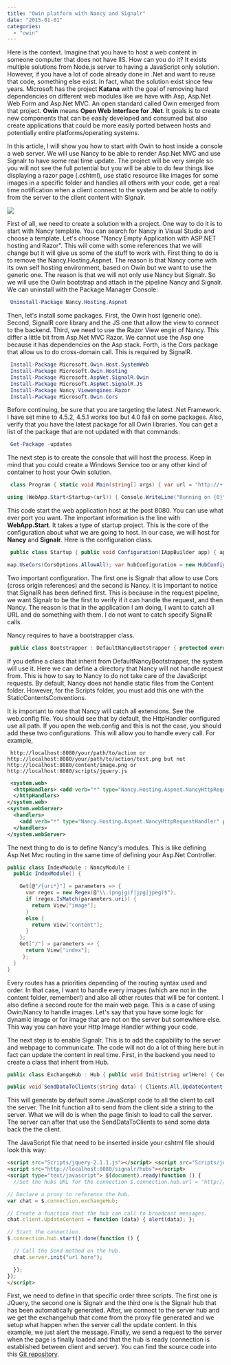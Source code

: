 ```yaml
---
title: "Owin platform with Nancy and Signalr"
date: "2015-01-01"
categories: 
  - "owin"
---
```


Here is the context. Imagine that you have to host a web content in someone computer that does not have IIS. How can you do it? It exists multiple solutions from Node.js server to having a JavaScript only solution. However, if you have a lot of code already done in .Net and want to reuse that code, something else exist. In fact, what the solution exist since few years. Microsoft has the project **Katana** with the goal of removing hard dependencies on different web modules like we have with Asp, Asp.Net Web Form and Asp.Net MVC. An open standard called Owin emerged from that project. **Owin** means **Open Web Interface for .Net**. It goals is to create new components that can be easily developed and consumed but also create applications that could be more easily ported between hosts and potentially entire platforms/operating systems.

In this article, I will show you how to start with Owin to host inside a console a web server. We will use Nancy to be able to render Asp.Net MVC and use Signalr to have some real time update. The project will be very simple so you will not see the full potential but you will be able to do few things like displaying a razor page (.cshtml), use static resource like images for some images in a specific folder and handles all others with your code, get a real time notification when a client connect to the system and be able to notify from the server to the client content with Signalr.

![](/images/blog/Nancyvisualstudiotemplate-400x277.png)

First of all, we need to create a solution with a project. One way to do it is to start with Nancy template. You can search for Nancy in Visual Studio and choose a template. Let's choose "Nancy Empty Application with ASP.NET hosting and Razor". This will come with some references that we will change but it will give us some of the stuff to work with. First thing to do is to remove the Nancy.Hosting.Aspnet. The reason is that Nancy come with its own self hosting environment, based on Owin but we want to use the generic one. The reason is that we will not only use Nancy but Signalr. So we will use the Owin bootstrap and attach in the pipeline Nancy and Signalr. We can uninstall with the Package Manager Console: 

```powershell 
 Uninstall-Package Nancy.Hosting.Aspnet 
``` 

Then, let's install some packages. First, the Owin host (generic one). Second, SignalR core library and the JS one that allow the view to connect to the backend. Third, we need to use the Razor View engin of Nancy. This differ a little bit from Asp.Net MVC Razor. We cannot use the Asp one because it has dependencies on the Asp stack. Forth, is the Cors package that allow us to do cross-domain call. This is required by SignalR. 

```powershell 
 Install-Package Microsoft.Owin.Host.SystemWeb 
 Install-Package Microsoft.Owin.Hosting 
 Install-Package Microsoft.AspNet.SignalR.Owin 
 Install-Package Microsoft.AspNet.SignalR.JS 
 Install-Package Nancy.Viewengines.Razor 
 Install-Package Microsoft.Owin.Cors 
``` 

Before continuing, be sure that you are targeting the latest .Net Framework. I have set mine to 4.5.2, 4.5.1 works too but 4.0 fail on some packages. Also, verify that you have the latest package for all Owin libraries. You can get a list of the package that are not updated with that commands: 

```powershell 
 Get-Package -updates 
``` 

The next step is to create the console that will host the process. Keep in mind that you could create a Windows Service too or any other kind of container to host your Owin solution.


```csharp
 class Program { static void Main(string[] args) { var url = "http://+:8080";

using (WebApp.Start<Startup>(url)) { Console.WriteLine("Running on {0}", url); Console.WriteLine("Press enter to exit"); Console.ReadLine(); } } } 
```

This code start the web application host at the post 8080. You can use what ever port you want. The important information is the line with **WebApp.Start**. It takes a type of startup project. This is the core of the configuration about what we are going to host. In our case, we will host for **Nancy** and **Signalr**. Here is the configuration class.


```csharp
 public class Startup { public void Configuration(IAppBuilder app) { app .Map("/signalr", map => {

map.UseCors(CorsOptions.AllowAll); var hubConfiguration = new HubConfiguration(); map.RunSignalR(hubConfiguration); }) .UseNancy(); } } 
``` 

Two important configuration. The first one is Signalr that allow to use Cors (cross origin references) and the second is Nancy. It is important to notice that SignalR has been defined first. This is because in the request pipeline, we want Signalr to be the first to verify if it can handle the request, and then Nancy. The reason is that in the application I am doing, I want to catch all URL and do something with them. I do not want to catch specify SignalR calls.

Nancy requires to have a bootstrapper class. 

```csharp
 public class Bootstrapper : DefaultNancyBootstrapper { protected override void ConfigureConventions(NancyConventions nancyConventions) { base.ConfigureConventions(nancyConventions); nancyConventions.StaticContentsConventions.Add(StaticContentConventionBuilder.AddDirectory("Scripts")); } } 
```

If you define a class that inherit from DefaultNancyBootstrapper, the system will use it. Here we can define a directory that Nancy will not handle request from. This is how to say to Nancy to do not take care of the JavaScript requests. By default, Nancy does not handle static files from the Content folder. However, for the Scripts folder, you must add this one with the StaticContentsConventions.

It is important to note that Nancy will catch all extensions. See the web.config file. You should see that by default, the HttpHandler configured use all path. If you open the web.config and this is not the case, you should add these two configurations. This will allow you to handle every call. For example, 

``` 
 http://localhost:8080/your/path/to/action or http://localhost:8080/your/path/to/action/test.png but not http://localhost:8080/content/image.png or http://localhost:8080/scripts/jquery.js 
```

```xml
 <system.web> 
  <httpHandlers> <add verb="*" type="Nancy.Hosting.Aspnet.NancyHttpRequestHandler" path="*" /> 
  </httpHandlers> 
</system.web> 
<system.webServer> 
  <handlers> 
    <add verb="*" type="Nancy.Hosting.Aspnet.NancyHttpRequestHandler" path="*" /> 
  </handlers> 
</system.webServer> 
```


The next thing to do is to define Nancy's modules. This is like defining Asp.Net Mvc routing in the same time of defining your Asp.Net Controller.


```csharp
public class IndexModule : NancyModule { 
  public IndexModule() {

    Get[@"/{uri*}"] = parameters => { 
      var regex = new Regex(@"\\.(png|gif|jpg|jpeg)$"); 
      if (regex.IsMatch(parameters.uri)) { 
        return View["image"]; 
      } 
      else { 
        return View["content"]; 
      } 
    }; 
    Get["/"] = parameters => { 
      return View["index"];
     }; 
  } 
} 
``` 
Every routes has a priorities depending of the routing syntax used and order. In that case, I want to handle every images (which are not in the content folder, remember!) and also all other routes that will be for content. I also define a second route for the main web page. This is a case of using Owin/Nancy to handle images. Let's say that you have some logic for dynamic image or for image that are not on the server but somewhere else. This way you can have your Http Image Handler withing your code.

The next step is to enable Signalr. This is to add the capability to the server and webpage to communicate. The code will not do a lot of thing here but in fact can update the content in real time. First, in the backend you need to create a class that inherit from Hub. 

```csharp
public class ExchangeHub : Hub { public void Init(string urlHere) { Console.WriteLine(urlHere); }

public void SendDataToClients(string data) { Clients.All.UpdateContent(data); } } 
```

This will generate by default some JavaScript code to all the client to call the server. The Init function all to send from the client side a string to the server. What we will do is when the page finish to load to call the server. The server can after that use the SendDataToClients to send some data back the the client.

The JavaScript file that need to be inserted inside your cshtml file should look this way: 

```html
<script src="Scripts/jquery-2.1.1.js"></script> <script src="Scripts/jquery.signalR-2.1.2.js"></script> 
<script src="http://localhost:8080/signalr/hubs"></script> 
<script type="text/javascript"> $(document).ready(function () { 
  //Set the hubs URL for the connection $.connection.hub.url = "http://localhost:8080/signalr";

// Declare a proxy to reference the hub. 
var chat = $.connection.exchangeHub;

// Create a function that the hub can call to broadcast messages. 
chat.client.UpdateContent = function (data) { alert(data); };

// Start the connection. 
$.connection.hub.start().done(function () {

  // Call the Send method on the hub. 
  chat.server.init("url here");

  }); 
}); 
</script> 
``` 


First, we need to define in that specific order three scripts. 
The first one is JQuery, the second one is Signalr and the third one is the Signalr hub that has been automatically generated. 
After, we connect to the server hub and we get the exchangehub that come from the proxy file generated and we setup what happen when the server call the update content. 
In this example, we just alert the message. Finally, we send a request to the server when the page is finally loaded and that the hub is ready (connection is established between client and server). 
You can find the source code into this [Git repository](https://github.com/MrDesjardins/NancySelfHostedWithSignalR).
